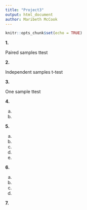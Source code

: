 ```yaml
---
title: "Project3"
output: html_document
author: Maribeth McCook
---
```


```r
knitr::opts_chunk$set(echo = TRUE)
```

**1.** 

Paired samples ttest

**2.**

Independent samples t-test

**3.**

One sample ttest

**4.**

a)

b)

**5.**

a)

b)

c)

d)

e)

**6.**

a)

b)

c)

d)

**7.**
